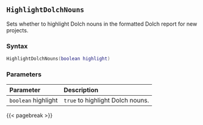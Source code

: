 ## `HighlightDolchNouns`

Sets whether to highlight Dolch nouns in the formatted Dolch report for new projects.

### Syntax {-}

``` .lua
HighlightDolchNouns(boolean highlight)
```

### Parameters {-}

**Parameter** | **Description**
| :-- | :-- |
| `boolean` highlight | `true` to highlight Dolch nouns. |

{{< pagebreak >}}